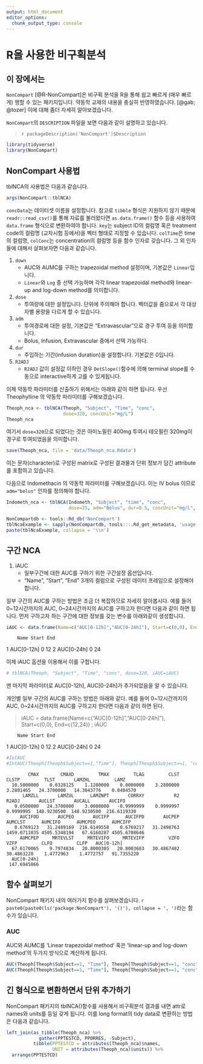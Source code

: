 ```yaml
---
output: html_document
editor_options: 
  chunk_output_type: console
---
```


# R을 사용한 비구획분석 {#noncompart}

## 이 장에서는 {#summary-noncompart}

`NonCompart` [@R-NonCompart]은 비구획 분석을 R을 통해 쉽고 빠르게 (매우 빠르게) 행할 수 있는 패키지입니다. 
약동학 교재의 내용을 충실히 반영하였습니다. [@gab; @tozer]
이에 대해 좀더 자세히 알아보겠습니다.

`NonCompart`의 `DESCRIPTION` 파일을 보면 다음과 같이 설명하고 있습니다.

> `r packageDescription('NonCompart')$Description`

```r
library(tidyverse)
library(NonCompart)
```

## NonCompart 사용법 {#how-to-use}

tblNCA의 사용법은 다음과 같습니다.

```r
args(NonCompart::tblNCA)
```

<!---
```r
tblNCA(concData, key = "Subject", colTime = "Time", colConc = "conc", dose = 0, 
       adm = "Extravascular", dur = 0, doseUnit = "mg", timeUnit = "h", 
       concUnit = "ug/L", down = "Linear", R2ADJ = 0.7, MW = 0) # args(NonCompart::tblNCA)
```
--->

`concData`는 데이터셋 이름을 설정합니다. 참고로 `tibble` 형식은 지원하지 않기 때문에 
`readr::read_csv()`를 통해 자료를 불러왔다면 `as.data.frame()` 함수 등을 사용하여 `data.frame` 형식으로 변환하여야 합니다. 
`key`는 subject ID의 컬럼명 혹은 treatment code의 컬럼명 (교차시험 등에서)을 벡터 형태로 지정할 수 있습니다. 
`colTime`은 time의 컬럼명, `colConc`는 concentration의 컬럼명 등을 함수 인자로 갖습니다. 그 외 인자들에 대해서 살펴보자면 다음과 같습니다. 

1. `down`
    - AUC와 AUMC를 구하는 trapezoidal method 설정이며, 기본값은 `Linear`입니다.
    - `Linear`와 `Log` 중 선택 가능하며 각각 linear trapezoidal method와 linear-up and log-down method를 의미합니다.
1. `dose`
    - 투여량에 대한 설정입니다. 단위에 주의해야 합니다.  벡터값을 줌으로서 각 대상자별 용량을 다르게 할 수 있습니다.
1. `adm`
    - 투여경로에 대한 설정, 기본값은 "Extravascular"으로 경구 투여 등을 의미합니다.
    - Bolus, Infusion, Extravascular 중에서 선택 가능하다.
1. `dur`
    - 주입하는 기간(infusion duration)을 설정합니다. 기본값은 0입니다.
1. `R2ADJ`
    - `R2ADJ` 값이 설정값 이하인 경우 `DetSlope()`함수에 의해 terminal slope를 수동으로 interactive하게 고를 수 있게됩니다.

이제 약동학 파라미터를 산출하기 위해서는 아래와 같이 하면 됩니다.
우선 Theophylline 의 약동학 파라미터를 구해보겠습니다.

```r
Theoph_nca <- tblNCA(Theoph, "Subject", "Time", "conc", 
                     dose=320, concUnit="mg/L")
Theoph_nca
```

여기서 `dose=320`으로 되었다는 것은 아미노필린 400mg 투여시 테오필린 320mg이 경구로 투여되었음을 의미합니다.

```r
save(Theoph_nca, file = 'data/Theoph_nca.Rdata')
```

이는 문자(character)로 구성된 matrix로 구성된 결과물과 단위 정보가 담긴 attribute를 포함하고 있습니다.

다음으로 Indomethacin 의 약동학 파라미터를 구해보겠습니다. 
이는 IV bolus 이므로 `adm="bolus"` 인자를 정의해야 합니다. 

```r
Indometh_nca <- tblNCA(Indometh, "Subject", "time", "conc", 
                       dose=25, adm="Bolus", dur=0.5, concUnit="mg/L", R2ADJ=0.5)
```

```r
NonCompartdb <- tools::Rd_db('NonCompart')
tblNcaExample <- sapply(NonCompartdb, tools:::.Rd_get_metadata, 'usage')$tblNCA.Rd %>% .[-1]
paste(tblNcaExample, collapse = '\\n')
```

## 구간 NCA {#interval-NCA}

1. iAUC
    - 일부구간에 대한 AUC를 구하기 위한 구간설정 옵션입니다.
    - "Name", "Start", "End" 3개의 컬럼으로 구성된 데이터 프레임으로 설정해야 합니다.

일부 구간의 AUC를 구하는 방법은 조금 더 복잡하므로 자세히 알아봅시다.
예를 들어 0~12시간까지의 AUC, 0~24시간까지의 AUC를 구하고자 한다면 다음과 같이 하면 됩니다.
먼저 구하고자 하는 구간에 대한 정보를 갖는 변수를 아래와같이 생성합니다.

```r
iAUC <- data.frame(Name=c("AUC[0-12h]","AUC[0-24h]"), Start=c(0,0), End=c(12,24)) ; iAUC
```
        Name Start End
1 AUC[0-12h]     0  12
2 AUC[0-24h]     0  24

이제 iAUC 옵션을 이용해서 이를 구합니다.

```r
# tblNCA(Theoph, "Subject", "Time", "conc", dose=320, iAUC=iAUC)
```

맨 마지막 파라미터로 AUC[0-12h], AUC[0-24h]가 추가되었음을 알 수 있습니다.

개인별 일부 구간의 AUC를 구하는 방법은 아래와 같다.
예를 들어 0~12시간까지의 AUC, 0~24시간까지의 AUC를 구하고자 한다면 다음과 같이 하면 된다.

> iAUC = data.frame(Name=c("AUC[0-12h]","AUC[0-24h]"), Start=c(0,0), End=c(12,24)) ; iAUC

        Name Start End
1 AUC[0-12h]     0  12
2 AUC[0-24h]     0  24


```r
#IntAUC
#IntAUC(Theoph[Theoph$Subject==1,"Time"], Theoph[Theoph$Subject==1, "conc"], Dose=320, iAUC=iAUC)
```

```
        CMAX        CMAXD         TMAX         TLAG         CLST        CLSTP         TLST       LAMZHL         LAMZ 
  10.5000000    0.0328125    1.1200000    0.0000000    3.2800000    3.2801465   24.3700000   14.3043776    0.0484570 
      LAMZLL       LAMZUL      LAMZNPT       CORRXY           R2        R2ADJ       AUCLST       AUCALL       AUCIFO 
   9.0500000   24.3700000    3.0000000   -0.9999999    0.9999997    0.9999995  148.9230500  148.9230500  216.6119330 
     AUCIFOD       AUCPEO       AUCIFP      AUCIFPD       AUCPEP      AUMCLST      AUMCIFO      AUMCPEO      AUMCIFP 
   0.6769123   31.2489169  216.6149558    0.6769217   31.2498763 1459.0711035 4505.5348194   67.6160287 4505.6708646 
     AUMCPEP     MRTEVLST     MRTEVIFO     MRTEVIFP         VZFO         VZFP         CLFO         CLFP   AUC[0-12h] 
  67.6170065    9.7974834   20.8000305   20.8003683   30.4867482   30.4863228    1.4772963    1.4772757   91.7355220 
  AUC[0-24h] 
 147.6945866 
```

## 함수 살펴보기 {#functions}

NonCompart 패키지 내의 여러가지 함수를 살펴보겠습니다. `r paste0(paste0(ls('package:NonCompart'), '()'), collapse = ', ')`라는 함수가 있습니다.

### AUC

AUC와 AUMC를  'Linear trapezoidal method' 혹은 'linear-up and log-down method'의 두가지 방식으로 계산하게 됩니다.

```r
AUC(Theoph[Theoph$Subject==1, "Time"], Theoph[Theoph$Subject==1, "conc"])
AUC(Theoph[Theoph$Subject==1, "Time"], Theoph[Theoph$Subject==1, "conc"], down="Log")
```

## 긴 형식으로 변환하면서 단위 추가하기 {#long-format}

NonCompart 패키지의 tblNCA()함수를 사용해서 비구획분석 결과를 내면 attr로 names와 units를 등일 갖게 됩니다. 이를 long format의 tidy data로 변환하는 방법은 다음과 같습니다.

```r
left_join(as_tibble(Theoph_nca) %>% 
            gather(PPTESTCD, PPORRES, -Subject),
          tibble(PPTESTCD = attributes(Theoph_nca)$names,
                 UNIT = attributes(Theoph_nca)$units)) %>% 
  arrange(PPTESTCD)
```

